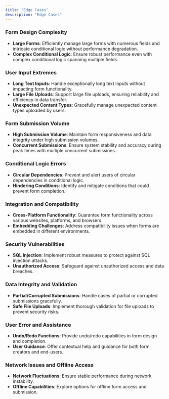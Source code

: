 ```yaml
---
title: "Edge Cases"
description: "Edge Cases"
---
```


### Form Design Complexity
- **Large Forms**: Efficiently manage large forms with numerous fields and intricate conditional logic without performance degradation.
- **Complex Conditional Logic**: Ensure robust performance even with complex conditional logic spanning multiple fields.

### User Input Extremes
- **Long Text Inputs**: Handle exceptionally long text inputs without impacting form functionality.
- **Large File Uploads**: Support large file uploads, ensuring reliability and efficiency in data transfer.
- **Unexpected Content Types**: Gracefully manage unexpected content types uploaded by users.

### Form Submission Volume
- **High Submission Volume**: Maintain form responsiveness and data integrity under high submission volumes.
- **Concurrent Submissions**: Ensure system stability and accuracy during peak times with multiple concurrent submissions.

### Conditional Logic Errors
- **Circular Dependencies**: Prevent and alert users of circular dependencies in conditional logic.
- **Hindering Conditions**: Identify and mitigate conditions that could prevent form completion.

### Integration and Compatibility
- **Cross-Platform Functionality**: Guarantee form functionality across various websites, platforms, and browsers.
- **Embedding Challenges**: Address compatibility issues when forms are embedded in different environments.

### Security Vulnerabilities
- **SQL Injection**: Implement robust measures to protect against SQL injection attacks.
- **Unauthorized Access**: Safeguard against unauthorized access and data breaches.

### Data Integrity and Validation
- **Partial/Corrupted Submissions**: Handle cases of partial or corrupted submissions gracefully.
- **Safe File Uploads**: Implement thorough validation for file uploads to prevent security risks.

### User Error and Assistance
- **Undo/Redo Functions**: Provide undo/redo capabilities in form design and completion.
- **User Guidance**: Offer contextual help and guidance for both form creators and end-users.

### Network Issues and Offline Access
- **Network Fluctuations**: Ensure stable performance during network instability.
- **Offline Capabilities**: Explore options for offline form access and submission.
